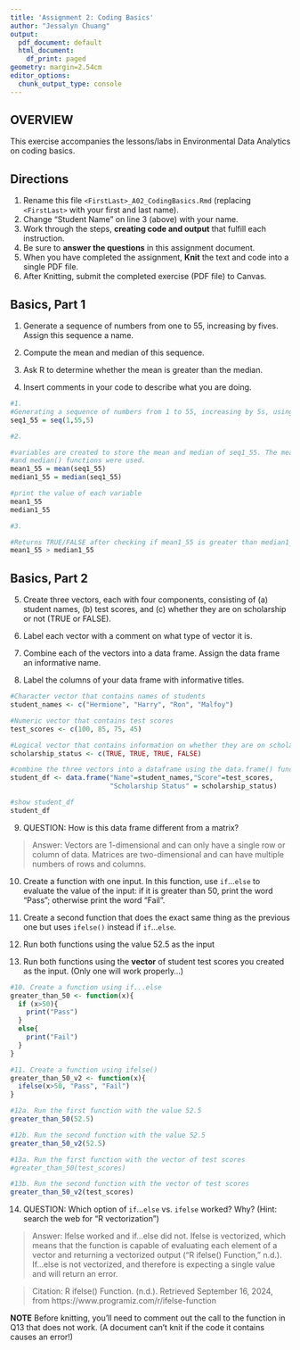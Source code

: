 ```yaml
---
title: 'Assignment 2: Coding Basics'
author: "Jessalyn Chuang"
output:
  pdf_document: default
  html_document:
    df_print: paged
geometry: margin=2.54cm
editor_options:
  chunk_output_type: console
---
```


## OVERVIEW

This exercise accompanies the lessons/labs in Environmental Data Analytics on coding basics.

## Directions

1.  Rename this file `<FirstLast>_A02_CodingBasics.Rmd` (replacing `<FirstLast>` with your first and last name).
2.  Change "Student Name" on line 3 (above) with your name.
3.  Work through the steps, **creating code and output** that fulfill each instruction.
4.  Be sure to **answer the questions** in this assignment document.
5.  When you have completed the assignment, **Knit** the text and code into a single PDF file.
6.  After Knitting, submit the completed exercise (PDF file) to Canvas.

## Basics, Part 1

1.  Generate a sequence of numbers from one to 55, increasing by fives. Assign this sequence a name.

2.  Compute the mean and median of this sequence.

3.  Ask R to determine whether the mean is greater than the median.

4.  Insert comments in your code to describe what you are doing.

```r
#1. 
#Generating a sequence of numbers from 1 to 55, increasing by 5s, using the seq() function.
seq1_55 = seq(1,55,5)

#2. 

#variables are created to store the mean and median of seq1_55. The mean() 
#and median() functions were used.
mean1_55 = mean(seq1_55)
median1_55 = median(seq1_55)

#print the value of each variable
mean1_55
median1_55

#3. 

#Returns TRUE/FALSE after checking if mean1_55 is greater than median1_55
mean1_55 > median1_55

```

## Basics, Part 2

5.  Create three vectors, each with four components, consisting of (a) student names, (b) test scores, and (c) whether they are on scholarship or not (TRUE or FALSE).

6.  Label each vector with a comment on what type of vector it is.

7.  Combine each of the vectors into a data frame. Assign the data frame an informative name.

8.  Label the columns of your data frame with informative titles.

```r
#Character vector that contains names of students
student_names <- c("Hermione", "Harry", "Ron", "Malfoy")

#Numeric vector that contains test scores
test_scores <- c(100, 85, 75, 45)

#Logical vector that contains information on whether they are on scholarship or not
scholarship_status <- c(TRUE, TRUE, TRUE, FALSE)

#combine the three vectors into a dataframe using the data.frame() function
student_df <- data.frame("Name"=student_names,"Score"=test_scores, 
                         "Scholarship Status" = scholarship_status)

#show student_df
student_df
```

9.  QUESTION: How is this data frame different from a matrix?

> Answer: Vectors are 1-dimensional and can only have a single row or column of data. Matrices are two-dimensional and can have multiple numbers of rows and columns.

10. Create a function with one input. In this function, use `if`...`else` to evaluate the value of the input: if it is greater than 50, print the word "Pass"; otherwise print the word "Fail". 

11. Create a second function that does the exact same thing as the previous one but uses `ifelse()` instead if `if`...`else `. 

12. Run both functions using the value 52.5 as the input

13. Run both functions using the **vector** of student test scores you created as the input. (Only one will work properly...)

```r
#10. Create a function using if...else
greater_than_50 <- function(x){
  if (x>50){
    print("Pass")
  }
  else{
    print("Fail")
  }
}

#11. Create a function using ifelse()
greater_than_50_v2 <- function(x){
  ifelse(x>50, "Pass", "Fail")
}

#12a. Run the first function with the value 52.5
greater_than_50(52.5)

#12b. Run the second function with the value 52.5
greater_than_50_v2(52.5)

#13a. Run the first function with the vector of test scores
#greater_than_50(test_scores)

#13b. Run the second function with the vector of test scores
greater_than_50_v2(test_scores)
```

14. QUESTION: Which option of `if`...`else` vs. `ifelse` worked? Why? (Hint: search the web for "R vectorization")

> Answer: Ifelse worked and if...else did not. Ifelse is vectorized, which means that the function is capable of evaluating each element of a vector and returning a vectorized output ("R ifelse() Function," n.d.). If...else is not vectorized, and therefore is expecting a single value and will return an error. 

> Citation: R ifelse() Function. (n.d.). Retrieved September 16, 2024, from https://www.programiz.com/r/ifelse-function

**NOTE** Before knitting, you'll need to comment out the call to the function in Q13 that does not work. (A document can't knit if the code it contains causes an error!)
